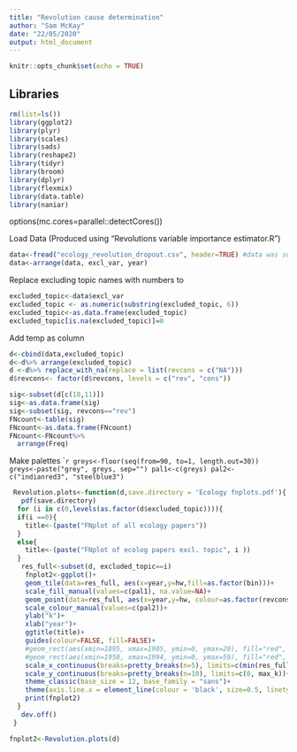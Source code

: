 ```yaml
---
title: "Revolution cause determination"
author: "Sam McKay"
date: "22/05/2020"
output: html_document
---
```


```r
knitr::opts_chunk$set(echo = TRUE)
```

## Libraries
```r
rm(list=ls())
library(ggplot2)
library(plyr)
library(scales)
library(sads)
library(reshape2)
library(tidyr)
library(broom)
library(dplyr)
library(flexmix)
library(data.table)
library(naniar)
```
options(mc.cores=parallel::detectCores())

Load Data (Produced using "Revolutions variable importance estimator.R")
```r
data<-fread("ecology_revolution_dropout.csv", header=TRUE) #data was subset to evolution papers in importance estimator
data<-arrange(data, excl_var, year)
```
Replace excluding topic names with numbers to 
```r
excluded_topic<-data$excl_var
excluded_topic <- as.numeric(substring(excluded_topic, 6))
excluded_topic<-as.data.frame(excluded_topic)
excluded_topic[is.na(excluded_topic)]=0
```
Add temp as column
```r
d<-cbind(data,excluded_topic)
d<-d%>% arrange(excluded_topic)
d <-d%>% replace_with_na(replace = list(revcons = c("NA")))
d$revcons<- factor(d$revcons, levels = c("rev", "cons"))

```

```r
sig<-subset(d[c(10,11)])
sig<-as.data.frame(sig)
sig<-subset(sig, revcons=="rev")
FNcount<-table(sig)
FNcount<-as.data.frame(FNcount)
FNcount<-FNcount%>%
  arrange(Freq)
```
Make palettes
````r
greys<-floor(seq(from=90, to=1, length.out=30))
greys<-paste("grey", greys, sep="")
pal1<-c(greys)
pal2<-c("indianred3", "steelblue3")
```

```r
 Revolution.plots<-function(d,save.directory = 'Ecology fnplots.pdf'){
   pdf(save.directory)
  for (i in c(0,levels(as.factor(d$excluded_topic)))){
  if(i ==0){
    title<-(paste("FNplot of all ecology papers"))
  }
  else{
    title<-(paste("FNplot of ecolog papers excl. topic", i ))
  }
   res_full<-subset(d, excluded_topic==i)
    fnplot2<-ggplot()+
    geom_tile(data=res_full, aes(x=year,y=hw,fill=as.factor(bin)))+
    scale_fill_manual(values=c(pal1), na.value=NA)+
    geom_point(data=res_full, aes(x=year,y=hw, colour=as.factor(revcons)), size=2, alpha=1)+
    scale_colour_manual(values=c(pal2))+
    ylab("k")+
    xlab("year")+
    ggtitle(title)+
    guides(colour=FALSE, fill=FALSE)+
    #geom_rect(aes(xmin=1895, xmax=1905, ymin=0, ymax=20), fill="red", alpha=0.2)+ #revolution 1
    #geom_rect(aes(xmin=1950, xmax=1994, ymin=0, ymax=59), fill="red", alpha=0.2)+ #revolution 1
    scale_x_continuous(breaks=pretty_breaks(n=5), limits=c(min(res_full$year), max(res_full$year)))+#
    scale_y_continuous(breaks=pretty_breaks(n=10), limits=c(0, max_k))+
    theme_classic(base_size = 12, base_family = "sans")+
    theme(axis.line.x = element_line(colour = 'black', size=0.5, linetype='solid'),axis.line.y = element_line(colour = 'black', size=0.5, linetype='solid'), legend.position="bottom", text=element_text(size=10,  family="sans", colour = 'black'))
    print(fnplot2)
  }
   dev.off()
 }
```

```r
fnplot2<-Revolution.plots(d)
```